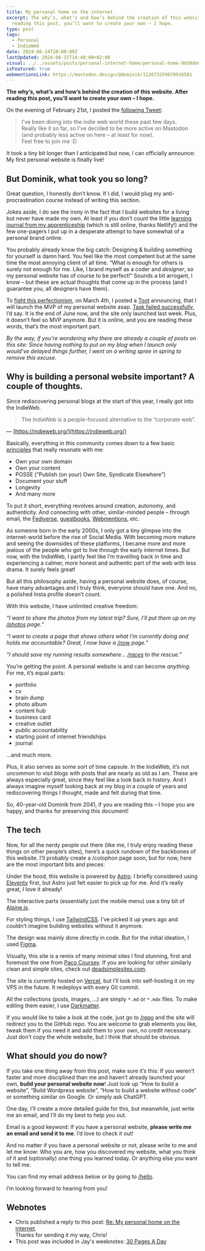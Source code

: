 ```yaml
---
title: My personal home on the internet
excerpt: The why’s, what’s and how’s behind the creation of this website. After
  reading this post, you’ll want to create your own – I hope.
type: post
tags:
  - Personal
  - IndieWeb
date: 2024-06-24T20:00:00Z
lastUpdated: 2024-08-15T14:40:00+02:00
visual: ../../assets/posts/personal-internet-home/personal-home-9dd9de81af.jpg
isFeatured: true
webmentionsLink: https://mastodon.design/@dominik/112673259670916581
---
```


**The why’s, what’s and how’s behind the creation of this website. After reading this post, you’ll want to create your own – I hope.**

On the evening of February 21st, I posted the [following Tweet](https://x.com/dominikhofer_/status/1760349869435224351):

> I’ve been diving into the indie web world these past few days.  
> Really like it so far, so I’ve decided to be more active on Mastodon (and probably less active on here – at least for now).  
> Feel free to join me :D

It took a tiny bit longer than I anticipated but now, I can officially announce: My first personal website is finally live!

## But Dominik, what took you so long?

Great question, I honestly don’t know. If I did, I would plug my anti-procrastination course instead of writing this section.

Jokes aside, I do see the irony in the fact that I build websites for a living but never have made my own. At least if you don’t count the little [learning journal from my apprenticeship](https://mislernjournal.netlify.app/) (which is still online, thanks Netlify!) and the few one-pagers I put up in a desperate attempt to have somewhat of a personal brand online.

You probably already know the big catch: Designing & building something for yourself is damn hard. You feel like the most competent but at the same time the most annoying client of all time. “What is enough for others is surely not enough for me. Like, I brand myself as a coder and _designer_, so my personal website has of course to be perfect!” Sounds a bit arrogant, I know – but these are actual thoughts that come up in the process (and I guarantee you, all designers have them).

To [fight this perfectionism](/fighting-perfectionism), on March 4th, I posted a [Toot](https://mastodon.design/@dominik/112038783951972365) announcing, that I will launch the MVP of my personal website asap. [Task failed successfully](https://imgur.com/a/SdJaaJc), I’d say. It is the end of June now, and the site only launched last week. Plus, it doesn’t feel so MVP anymore. But it is online, and you are reading these words, that’s the most important part.

_By the way, if you’re wondering why there are already a couple of posts on this site: Since having nothing to put on my blog when I launch only would’ve delayed things further, I went on a writing spree in spring to remove this excuse._

## Why is building a personal website important? A couple of thoughts.

Since rediscovering personal blogs at the start of this year, I really got into the IndieWeb.

> The IndieWeb is a people-focused alternative to the “corporate web”.

— [https://indieweb.org/](https://indieweb.org/)

Basically, everything in this community comes down to a few basic [principles](https://indieweb.org/principles) that really resonate with me:

- Own your own domain
- Own your content
- POSSE (“Publish (on your) Own Site, Syndicate Elsewhere”)
- Document your stuff
- Longevity
- And many more

To put it short, everything revolves around creation, autonomy, and authenticity. And connecting with other, similar-minded people – through email, the [Fediverse](https://indieweb.org/federation), [guestbooks](https://indieweb.org/guestbook), [Webmentions](https://indieweb.org/Webmention), etc.

As someone born in the early 2000s, I only got a tiny glimpse into the internet-world before the rise of Social Media. With becoming more mature and seeing the downsides of these platforms, I became more and more jealous of the people who got to live through the early internet times. But now, with the IndieWeb, I partly feel like I’m travelling back in time and experiencing a calmer, more honest and authentic part of the web with less drama. It surely feels great!

But all this philosophy aside, having a personal website does, of course, have many advantages and I truly think, everyone should have one. And no, a polished Insta profile doesn’t count.

With this website, I have unlimited creative freedom:

_“I want to share the photos from my latest trip? Sure, I’ll put them up on my [/photos](/photos) page.”_

_“I want to create a page that shows others what I’m currently doing and holds me accountable? Great, I now have a [/now](/now) page.”_

_“I should save my running results somewhere… [/races](/races) to the rescue.”_

You’re getting the point. A personal website is and can become _anything_. For me, it’s equal parts:

- portfolio
- cv
- brain dump
- photo album
- content hub
- business card
- creative outlet
- public accountability
- starting point of internet friendships
- journal

…and much more.

Plus, it also serves as some sort of time capsule. In the IndieWeb, it’s not uncommon to visit blogs with posts that are nearly as old as I am. These are always especially great, since they feel like a look back in history. And I always imagine myself looking back at my blog in a couple of years and rediscovering things I thought, made and felt during that time.

So, 40-year-old Dominik from 2041, if you are reading this – I hope you are happy, and thanks for preserving this document!

## The tech

Now, for all the nerdy people out there (like me, I truly enjoy reading these things on other people’s sites), here’s a quick rundown of the backbones of this website. I’ll probably create a /colophon page soon, but for now, here are the most important bits and pieces:

Under the hood, this website is powered by [Astro](https://astro.build/). I briefly considered using [Eleventy](https://www.11ty.dev/) first, but Astro just felt easier to pick up for me. And it’s really great, I love it already!

The interactive parts (essentially just the mobile menu) use a tiny bit of [Alpine.js](https://alpinejs.dev/).

For styling things, I use [TailwindCSS](https://tailwindcss.com/). I’ve picked it up years ago and couldn’t imagine building websites without it anymore.

The design was mainly done directly in code. But for the initial ideation, I used [Figma](https://figma.com).

Visually, this site is a remix of many minimal sites I find stunning, first and foremost the one from [Paco Coursey](https://paco.me/). If you are looking for other similarly clean and simple sites, check out [deadsimplesites.com](https://deadsimplesites.com/).

The site is currently hosted on [Vercel](https://vercel.com), but I’ll look into self-hosting it on my VPS in the future. It redeploys with every Git commit.

All the collections (posts, images, …) are simply `*.md` or `*.mdx` files. To make editing them easier, I use [Darkmatter](https://getdarkmatter.dev/).

If you would like to take a look at the code, just go to [/repo](/repo) and the site will redirect you to the GitHub repo. You are welcome to grab elements you like, tweak them if you need it and add them to your own, no credit necessary. Just don’t copy the whole website, but I think that should be obvious.

## What should _you_ do now?

If you take one thing away from this post, make sure it’s this: If you weren’t faster and more disciplined than me and haven’t already launched your own, **build your personal website now**! Just look up “How to build a website”, “Build Wordpress website”, “How to build a website without code” or something similar on Google. Or simply ask ChatGPT.

One day, I’ll create a more detailed guide for this, but meanwhile, just write me an email, and I’ll do my best to help you out.

Email is a good keyword: If you have a personal website, **please write me an email and send it to me**. I’d love to check it out!

And no matter if you have a personal website or not, please write to me and let me know: Who you are, how you discovered my website, what you think of it and (optionally) one thing you learned today. Or anything else you want to tell me.

You can find my email address below or by going to [/hello](/hello).

I’m looking forward to hearing from you!

## Webnotes
- Chris published a reply to this post: [Re: My personal home on the internet](https://thoughts.uncountable.uk/re-my-personal-home-on-the-internet/).  
Thanks for sending it my way, Chris!
- This post was included in Jay's weeknotes: [30 Pages A Day](https://thejaymo.net/2024/08/11/351-30-pages-a-day/#the-stacks)
